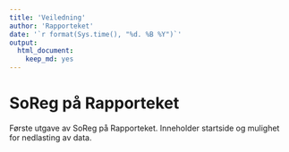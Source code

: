 ```yaml
---
title: 'Veiledning'
author: 'Rapporteket'
date: '`r format(Sys.time(), "%d. %B %Y")`'
output: 
  html_document: 
    keep_md: yes
---
```


# SoReg på Rapporteket
Første utgave av SoReg på Rapporteket. Inneholder startside og mulighet for nedlasting av data.
